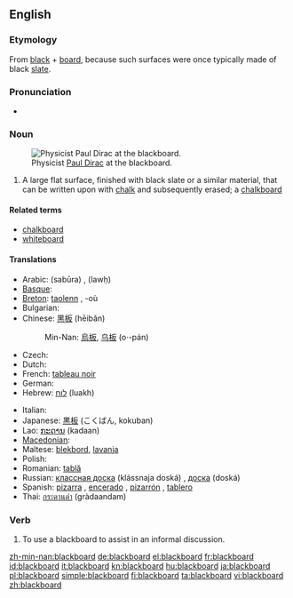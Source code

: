 {{wikipedia}}
==English==

===Etymology===
From [[black]] + [[board]], because such surfaces were once typically made of black [[slate]].

===Pronunciation===
* {{audio|en-us-blackboard.ogg|Audio (US)}}

===Noun===
{{en-noun}}
[[Image:Diracb.jpg|thumb|right|Physicist [[w:Paul Dirac|Paul Dirac]] at the blackboard.]]

# A large flat surface, finished with black slate or a similar material, that can be written upon with [[chalk]] and subsequently erased; a [[chalkboard]]

====Related terms====
* [[chalkboard]]
* [[whiteboard]]

====Translations====
{{trans-top|a surface that can be written upon with chalk}}
* Arabic: {{Arab|[[سبورة]]}} (sabūra) {{f}}, {{Arab|[[لوح]]}} (lawḥ) {{m}} 
* [[Basque]]: {{t-|eu|arbela|xs=Basque}}
* [[Breton]]: [[taolenn]] {{f}}, -où {{p}}
* Bulgarian: {{t|bg|черна дъска|f}}
* Chinese: [[黑板]] (hēibǎn)
*: Min-Nan: [[烏板]], [[乌板]] (o·-pán)
* Czech: {{t-|cs|tabule|f}}
* Dutch: {{t+|nl|schoolbord|n}}
* French: [[tableau noir]] {{m}}
* German: {{t+|de|Tafel|f}}
* Hebrew: [[לוח]] (luakh) {{m}}
{{trans-mid}}
* Italian: {{t-|it|lavagna|f}}
* Japanese: [[黒板]] (こくばん, kokuban)
* Lao: [[ກະດານ]] (kadaan)
* [[Macedonian]]: {{t-|mk|табла|f|tr=tábla}}
* Maltese: [[blekbord]], [[lavanja]]
* Polish: {{t+|pl|tablica|f}}
* Romanian: [[tablă]] {{f}}
* Russian: [[классная доска]] (klássnaja doská) {{f}}, [[доска]] (doská) {{f}}
* Spanish: [[pizarra]] {{f}}, [[encerado]] {{m}} {{italbrac|Spain}}, [[pizarrón]] {{m}} {{italbrac|Latin America}}, [[tablero]] {{m}} {{italbrac|Colombia}}
* Thai: [[กระดานดำ]] (gràdaandam)
{{trans-bottom}}

===Verb===
{{en-verb}}

# To use a blackboard to assist in an informal discussion.

[[zh-min-nan:blackboard]]
[[de:blackboard]]
[[el:blackboard]]
[[fr:blackboard]]
[[id:blackboard]]
[[it:blackboard]]
[[kn:blackboard]]
[[hu:blackboard]]
[[ja:blackboard]]
[[pl:blackboard]]
[[simple:blackboard]]
[[fi:blackboard]]
[[ta:blackboard]]
[[vi:blackboard]]
[[zh:blackboard]]